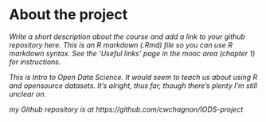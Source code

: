 
# About the project

*Write a short description about the course and add a link to your github repository here. This is an R markdown (.Rmd) file so you can use R markdown syntax. See the 'Useful links' page in the mooc area (chapter 1) for instructions.*

*This is Intro to Open Data Science. It would seem to teach us about using R and opensource datasets. It's alright, thus far, though there's plenty I'm still unclear on.*

*my Github repository is at https://github.com/cwchagnon/IODS-project*